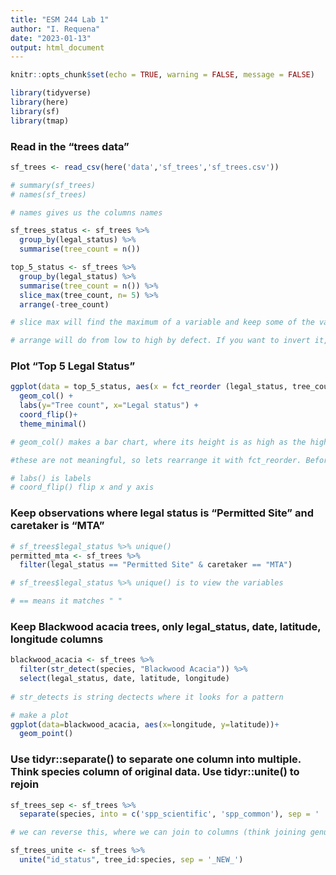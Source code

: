 ```yaml
---
title: "ESM 244 Lab 1"
author: "I. Requena"
date: "2023-01-13"
output: html_document
---
```


```r
knitr::opts_chunk$set(echo = TRUE, warning = FALSE, message = FALSE)

library(tidyverse)
library(here)
library(sf)
library(tmap)
```

### Read in the "trees data"
```r
sf_trees <- read_csv(here('data','sf_trees','sf_trees.csv'))

# summary(sf_trees)
# names(sf_trees) 

# names gives us the columns names

sf_trees_status <- sf_trees %>% 
  group_by(legal_status) %>% 
  summarise(tree_count = n())

top_5_status <- sf_trees %>% 
  group_by(legal_status) %>% 
  summarise(tree_count = n()) %>% 
  slice_max(tree_count, n= 5) %>% 
  arrange(-tree_count)

# slice max will find the maximum of a variable and keep some of the values (in this case it keeps the top 5)

# arrange will do from low to high by defect. If you want to invert it, put a minus - sign before tree_count arrange(-tree_count)
```

### Plot "Top 5 Legal Status"
```r
ggplot(data = top_5_status, aes(x = fct_reorder (legal_status, tree_count), y = tree_count))+
  geom_col() +
  labs(y="Tree count", x="Legal status") +
  coord_flip()+
  theme_minimal()

# geom_col() makes a bar chart, where its height is as high as the highest y bar.

#these are not meaningful, so lets rearrange it with fct_reorder. Before it was aes(x=legal_status, y= tree_count)

# labs() is labels
# coord_flip() flip x and y axis

```


### Keep observations where legal status is "Permitted Site" and caretaker is "MTA"

```r
# sf_trees$legal_status %>% unique()
permitted_mta <- sf_trees %>% 
  filter(legal_status == "Permitted Site" & caretaker == "MTA")

# sf_trees$legal_status %>% unique() is to view the variables

# == means it matches " "
```

### Keep Blackwood acacia trees, only legal_status, date, latitude, longitude columns

```r
blackwood_acacia <- sf_trees %>% 
  filter(str_detect(species, "Blackwood Acacia")) %>% 
  select(legal_status, date, latitude, longitude) 
         
# str_detects is string dectects where it looks for a pattern

# make a plot
ggplot(data=blackwood_acacia, aes(x=longitude, y=latitude))+
  geom_point()
```

### Use tidyr::separate() to separate one column into multiple. Think species column of original data. Use tidyr::unite() to rejoin
```r
sf_trees_sep <- sf_trees %>% 
  separate(species, into = c('spp_scientific', 'spp_common'), sep = ' :: ')

# we can reverse this, where we can join to columns (think joining genus and species)

sf_trees_unite <- sf_trees %>% 
  unite("id_status", tree_id:species, sep = '_NEW_')
```














